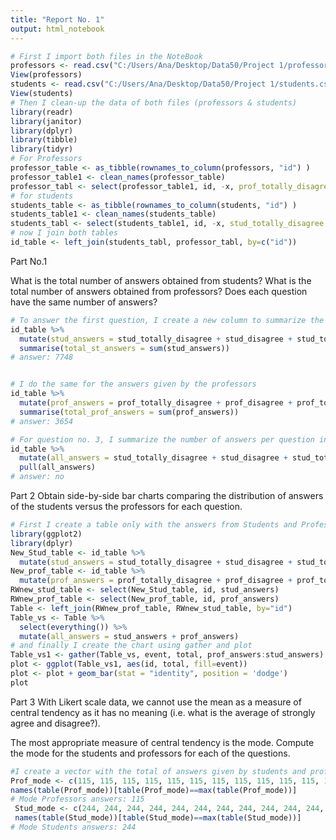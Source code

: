 ```yaml
---
title: "Report No. 1"
output: html_notebook
---
```



```r
# First I import both files in the NoteBook
professors <- read.csv("C:/Users/Ana/Desktop/Data50/Project 1/professors.csv")
View(professors)
students <- read.csv("C:/Users/Ana/Desktop/Data50/Project 1/students.csv")
View(students)
# Then I clean-up the data of both files (professors & students)
library(readr)
library(janitor)
library(dplyr)
library(tibble)
library(tidyr)
# For Professors
professor_table <- as_tibble(rownames_to_column(professors, "id") )
professor_table1 <- clean_names(professor_table)
professor_tabl <- select(professor_table1, id, -x, prof_totally_disagree = totally_disagree, prof_disagree = disagree, prof_agree = agree, prof_totally_agree = totally_agree)
# for students
students_table <- as_tibble(rownames_to_column(students, "id") )
students_table1 <- clean_names(students_table)
students_tabl <- select(students_table1, id, -x, stud_totally_disagree = totally_disagree, stud_disagree = disagree, stud_agree = agree, stud_totally_agree = totally_agree)
# now I join both tables
id_table <- left_join(students_tabl, professor_tabl, by=c("id"))
```

Part No.1

What is the total number of answers obtained from students?
What is the total number of answers obtained from professors?
Does each question have the same number of answers?

```r
# To answer the first question, I create a new column to summarize the number ofanswers  given by the students and then I use sum to see the number.
id_table %>% 
  mutate(stud_answers = stud_totally_disagree + stud_disagree + stud_totally_agree + stud_agree) %>% 
  summarise(total_st_answers = sum(stud_answers))
# answer: 7748


# I do the same for the answers given by the professors
id_table %>% 
  mutate(prof_answers = prof_totally_disagree + prof_disagree + prof_totally_agree + prof_agree) %>% 
  summarise(total_prof_answers = sum(prof_answers))
# answer: 3654 

# For question no. 3, I summarize the number of answers per question in a new column and I pull the values
id_table %>% 
  mutate(all_answers = stud_totally_disagree + stud_disagree + stud_totally_agree + stud_agree + prof_totally_disagree + prof_disagree + prof_totally_agree + prof_agree) %>% 
  pull(all_answers)
# answer: no
```



Part 2
Obtain side-by-side bar charts comparing the distribution of answers of the students versus the professors for each question.

```r
# First I create a table only with the answers from Students and Professors
library(ggplot2)
library(dplyr)
New_Stud_table <- id_table %>% 
  mutate(stud_answers = stud_totally_disagree + stud_disagree + stud_totally_agree + stud_agree) 
New_prof_table <- id_table %>% 
  mutate(prof_answers = prof_totally_disagree + prof_disagree + prof_totally_agree + prof_agree) 
RWnew_stud_table <- select(New_Stud_table, id, stud_answers)
RWnew_prof_table <- select(New_prof_table, id, prof_answers)
Table <- left_join(RWnew_prof_table, RWnew_stud_table, by="id")
Table_vs <- Table %>% 
  select(everything()) %>% 
  mutate(all_answers = stud_answers + prof_answers)
# and finally I create the chart using gather and plot
Table_vs1 <- gather(Table_vs, event, total, prof_answers:stud_answers)
plot <- ggplot(Table_vs1, aes(id, total, fill=event))
plot <- plot + geom_bar(stat = "identity", position = 'dodge')
plot
```

Part 3
With Likert scale data, we cannot use the mean as a measure of central tendency as it has no meaning (i.e. what is the average of strongly agree and disagree?).

The most appropriate measure of central tendency is the mode. Compute the mode for the students and professors for each of the questions.

```r
#I create a vector with the total of answers given by students and professors to calculate the mode.
Prof_mode <- c(115, 115, 115, 115, 115, 115, 115, 115, 115, 115, 115, 115, 115, 115, 115,115, 115, 115, 115, 115, 115, 115, 115, 115, 115, 113, 112, 113, 111, 112, 115, 103)
names(table(Prof_mode))[table(Prof_mode)==max(table(Prof_mode))]
# Mode Professors answers: 115
 Stud_mode <- c(244, 244, 244, 244, 244, 244, 244, 244, 244, 244, 244, 244, 244, 244, 244,244, 244, 244, 244, 244,244, 244, 244, 244, 244, 233, 234, 239, 233, 241, 238, 230)
 names(table(Stud_mode))[table(Stud_mode)==max(table(Stud_mode))]
# Mode Students answers: 244

```



